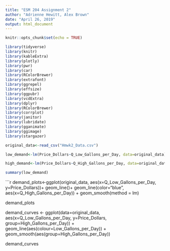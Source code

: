 ```yaml
---
title: "ESM 204 Assignment 2"
author: "Adrienne Hewitt, Alex Brown"
date: "April 26, 2019"
output: html_document
---
```


```r
knitr::opts_chunk$set(echo = TRUE)
```


```r

library(tidyverse)
library(knitr)
library(kableExtra)
library(plotly)
library(pwr)
library(car)
library(RColorBrewer)
library(extrafont)
library(ggrepel)
library(effsize)
library(ggpubr)
library(vcdExtra)
library(dplyr)
library(RColorBrewer)
library(corrplot) 
library(janitor) 
library(lubridate) 
library(gganimate)
library(ggimage)
library(stargazer)
```

```r

original_data<-read_csv("Hmwk2_Data.csv")

```



```r

low_demand<-lm(Price_Dollars~Q_Low_Gallons_per_Day, data=original_data)

high_demand<-lm(Price_Dollars~Q_High_Gallons_per_Day, data=original_data)

summary(low_demand)

```

```r

demand_plots<-ggplot(original_data, aes(x=Q_Low_Gallons_per_Day, y=Price_Dollars))+
  geom_line()+
  geom_line(color="blue", aes(x=Q_High_Gallons_per_Day)) +
  geom_smooth(method = lm)

demand_plots

demand_curves <- ggplot(data=original_data, aes(x=Q_Low_Gallons_per_Day, y=Price_Dollars, group=High_Gallons_per_Day)) +
            geom_line(aes(colour=Low_Gallons_per_Day)) +
            geom_smooth(aes(group=High_Gallons_per_Day))

demand_curves